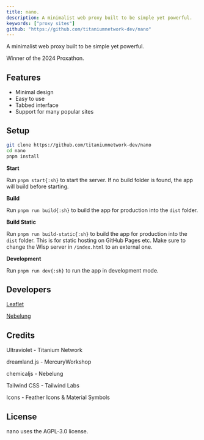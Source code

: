 ```yaml
---
title: nano.
description: A minimalist web proxy built to be simple yet powerful.
keywords: ["proxy sites"]
github: "https://github.com/titaniumnetwork-dev/nano"
---
```


A minimalist web proxy built to be simple yet powerful.

Winner of the 2024 Proxathon.

## Features

- Minimal design
- Easy to use
- Tabbed interface
- Support for many popular sites

## Setup

```bash
git clone https://github.com/titaniumnetwork-dev/nano
cd nano
pnpm install
```

**Start**

Run `pnpm start{:sh}` to start the server. If no build folder is found, the app will build before starting.

**Build**

Run `pnpm run build{:sh}` to build the app for production into the `dist` folder.

**Build Static**

Run `pnpm run build-static{:sh}` to build the app for production into the `dist` folder. This is for static hosting on GitHub Pages etc. Make sure to change the Wisp server in `/index.html` to an external one.

**Development**

Run `pnpm run dev{:sh}` to run the app in development mode.

## Developers

[Leaflet](https://github.com/leafletdev)

[Nebelung](https://github.com/Nebelung-Dev)

## Credits

Ultraviolet - Titanium Network

dreamland.js - MercuryWorkshop

chemicaljs - Nebelung

Tailwind CSS - Tailwind Labs

Icons - Feather Icons & Material Symbols

## License

nano uses the AGPL-3.0 license.
